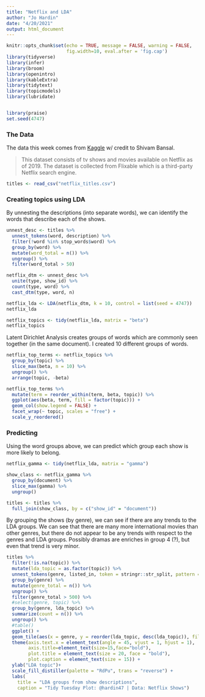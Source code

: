 ```yaml
---
title: "Netflix and LDA"
author: "Jo Hardin"
date: "4/20/2021"
output: html_document
---
```


```r
knitr::opts_chunk$set(echo = TRUE, message = FALSE, warning = FALSE,
                      fig.width=10, eval.after = 'fig.cap')
library(tidyverse)
library(infer)
library(broom)
library(openintro)
library(kableExtra)
library(tidytext)
library(topicmodels)
library(lubridate)


library(praise)
set.seed(4747)
```

### The Data


The data this week comes from [Kaggle](https://www.kaggle.com/shivamb/netflix-shows?select=netflix_titles.csv) w/ credit to Shivam Bansal.

> This dataset consists of tv shows and movies available on Netflix as of 2019. The dataset is collected from Flixable which is a third-party Netflix search engine.


```r
titles <- read_csv("netflix_titles.csv")
```

### Creating topics using LDA

By unnesting the descriptions (into separate words), we can identify the words that describe each of the shows.  


```r
unnest_desc <- titles %>%
  unnest_tokens(word, description) %>%
  filter(!word %in% stop_words$word) %>%
  group_by(word) %>%
  mutate(word_total = n()) %>%
  ungroup() %>%
  filter(word_total > 50)

netflix_dtm <- unnest_desc %>%
  unite(type, show_id) %>%
  count(type, word) %>%
  cast_dtm(type, word, n)
```


```r
netflix_lda <- LDA(netflix_dtm, k = 10, control = list(seed = 4747))
netflix_lda

netflix_topics <- tidy(netflix_lda, matrix = "beta")
netflix_topics
```

Latent Dirichlet Analysis creates groups of words which are commonly seen together (in the same document).  I created 10 different groups of words.

```r
netflix_top_terms <- netflix_topics %>%
  group_by(topic) %>%
  slice_max(beta, n = 10) %>% 
  ungroup() %>%
  arrange(topic, -beta)

netflix_top_terms %>%
  mutate(term = reorder_within(term, beta, topic)) %>%
  ggplot(aes(beta, term, fill = factor(topic))) +
  geom_col(show.legend = FALSE) +
  facet_wrap(~ topic, scales = "free") +
  scale_y_reordered()

```

### Predicting

Using the word groups above, we can predict which group each show is more likely to belong.  

```r
netflix_gamma <- tidy(netflix_lda, matrix = "gamma")

show_class <- netflix_gamma %>%
  group_by(document) %>%
  slice_max(gamma) %>%
  ungroup()

titles <- titles %>%
  full_join(show_class, by = c("show_id" = "document"))
```  

By grouping the shows (by genre), we can see if there are any trends to the LDA groups.  We can see that there are many more international movies than other genres, but there do not appear to be any trends with respect to the genres and LDA groups.  Possibly dramas are enriches in group 4 (?), but even that trend is very minor.

```r
titles %>%
  filter(!is.na(topic)) %>%
  mutate(lda_topic = as.factor(topic)) %>%
  unnest_tokens(genre, listed_in, token = stringr::str_split, pattern = ",") %>%
  group_by(genre) %>%
  mutate(genre_total = n()) %>%
  ungroup() %>%
  filter(genre_total > 500) %>%
  #select(genre, topic) %>%
  group_by(genre, lda_topic) %>%
  summarize(count = n()) %>%
  ungroup() %>%
  #table()
  ggplot() +
  geom_tile(aes(x = genre, y = reorder(lda_topic, desc(lda_topic)), fill = count)) +
  theme(axis.text.x = element_text(angle = 45, vjust = 1, hjust = 1),
        axis.title=element_text(size=15,face="bold"),
        plot.title = element_text(size = 20, face = "bold"),
        plot.caption = element_text(size = 15)) +
  ylab("LDA topic")+
  scale_fill_distiller(palette = "RdPu", trans = "reverse") +
  labs(
    title = "LDA groups from show descriptions",
    caption = "Tidy Tuesday Plot: @hardin47 | Data: Netflix Shows") 
```

